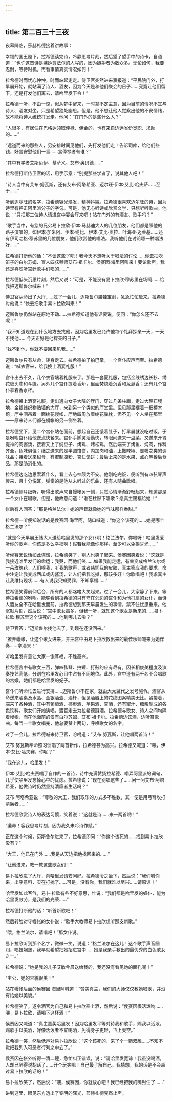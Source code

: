 ```yaml
---
---
---
```

title: 第二百三十三夜
---






夜幕降临，莎赫札德接着讲故事：





幸福的国王陛下，拉希德读完诗，冷静思考片刻，然后望了望手中的诗卡，自语道：“也许这首诗是嫉妒贾法尔的人写的，因为嫉妒者为数众多。无论如何，我要忍耐，等待时机，再看事情真实情况如何！”

拉希德时而忧心忡忡，时而站起走走。侍卫官突然进来禀报道：“平民院门外，打早晨开始，就站满了诗人、酒友，因为今天是和他们聚会的日子……究竟让他们留下，还是打发他们离去，请哈里发下令！”

拉希德一听，不由一惊，似从梦中醒来，一时拿不定主意，因为目前的情况不宜与诗人、酒友对坐，只是希望独处幽思。但是，他不想让他人觉察出他的不安情绪，故不能将诗人统统打发走。他问：“在门外的是些什么人？”

“人很多，有居住在巴格达领取俸禄、佣金的，也有来自边远省份觅职、求助的……”

“远道而来的那些人，另安排时间见他们，先打发他们走！告诉司库，给他们些钱，好言安慰他们一番……食俸禄者有谁？”

“其中有学者艾斯迈伊、基萨义、艾布·奥贝德……”

拉希德打断侍卫官的话，用手示意：“别提那些学者了，说其他人吧！”

“诗人当中有艾布·努瓦斯，还有艾布·阿塔希亚、迈尔旺·伊本·艾比·哈夫萨……至于……”

听到迈尔旺的名字，拉希德容光焕发，精神抖擞。拉希德很喜欢迈尔旺的诗，因为诗里有抨击阿里派分子的字句。可是，他无心听诗或欣赏文学，只想听听歌曲。他说：“只把那三位诗人请进宫中宴会厅来吧！站在门外的有酒友、歌手吗？”

“歌手当中，有您的兄弟易卜拉欣·伊本·马赫迪大人的几位朋友，他们都是照他的路子演唱的，如伊本·加米阿、伊本·纳比、伊本·艾比·奥拉、叶海亚·迈莱基……还有伊司哈格·穆苏里的几位朋友，他们欣赏他的唱法。我听他们在讨论哪一种唱法好……”

拉希德打断他的话：“不谈这些了吧！我今天不想听关于唱法的讨论……你去把吹笛子的白尔苏姆、盲人四弦琴师艾布·祖卡尔、侯赛因·海里阿叫来！要论歌声，我还是喜欢听宫廷歌手们唱的……”

拉希德低头沉思片刻，然后又说：“可是，不能没有易卜拉欣·穆苏里在场啊……给我把迈斯鲁尔喊来！”

侍卫官从命出了大厅……过了一会儿，迈斯鲁尔腰挂宝剑，急急忙忙赶来。拉希德对他说：“快去把歌手易卜拉欣叫来！”

迈斯鲁尔仍然站在原地不动……拉希德知道他有话要说，便问：“你怎么还不去呢！”

“我不知道现在到什么地方去找他，因为哈里发已允许他每个礼拜探亲一天，一天不找他……今天正好是他探亲的日子。”

“找不到他，你就不要回来见我……”

迈斯鲁尔只有从命，转身走去。拉希德拍了拍巴掌，一个宫仆应声而至。拉希德说：“喊衣官来，给我换上酒宴礼服！”

宫仆出去不久，几个衣官端着礼服来了。那是一套夏礼服，包括金线绣边长衫、绣花缠头巾和斗篷。另外几个宫仆提着香炉，里面焚烧着沉香和龙涎香；还有几个宫仆拿着香水杯。

拉希德换上酒宴礼服，走出通向女子大院的厅门，穿过几条柱廊，走过大理石墁地、金银线织物贴墙的大厅，来到另一个类似的厅堂里。但见那里摆着一把檀木椅，厅中间吊着一面绣花幔帐，厅地四周放着绣花靠枕，但不见一个人坐在那里——原来诗人们都在幔帐的另一侧坐着。

拉希德坐下，见二个宫仆站在面前，想起自己还饿着肚子，打早晨就没吃过饭，于是吩咐宫仆给他送点快餐来。宫仆手脚灵活勤快，转眼间送来一盘菜，又送来开胃提神的肉酱汤，接着又上了焖豆子、烤鸡、烤松鸡，然后端来了烤鱼、炖肉，作料齐全，色味俱佳；继之送来的是半圆馅饼，内加肉和油，上撒辣椒、姜粉之类的调味品；接着送来甜食，有蜜制凉粉、杏仁馅饼；最后上来的是水果、点心等餐后食品，那是助消化的。

拉希德边吃边思索着什么，看上去心神颇为不安。他刚吃完饭，便听到有四弦琴声传来，且十分悦耳，弹奏的是他从未听过的乐曲，还有人随曲歌唱。

拉希德侧耳细听，听得出歌声来自幔帐另一侧，只觉心情渐渐舒畅起来，知道那是一个女仆在唱歌。但是，他故意问道：“谁在柱廊下唱歌？愿真主赐福给她！”

帐后有人回答：“那是格兰法尔！她的声音就像她的气味那样香甜。”

拉希德一听便知说话的是侯赛因·海里阿，随口喊道：“你这个该死的……她是哪个格兰法尔？”

“就是今天早晨王储大人送给哈里发的那个女仆哟！格兰法尔，你唱呀！哈里发爱听你的歌声，你该是多么幸福啊！假若我能像你那样，至少可以免挨耳光……”

听侯赛因说话如此诙谐，拉希德笑了，别人也笑了起来。侯赛因笑着说：“这就是我接近哈里发们的命运：我哭，而他们笑……如果我能走运，有幸变成格兰法尔或一朵玫瑰花，人们嗅我，听我的歌声，或者慈悯我的皮肤，真主答应我的要求，命中注定让我变成西瓜或肉酱汤，让人们把我吃掉，那该多好！你歌唱吧！我求真主让我维持现状……有人说我只知受罪，不知享福……”

拉希德笑得前仰后合，所有的人都咯咯大笑起来。过了一会儿，大家静了下来，等待拉希德的吩咐。能够看到拉希德的只有守在旁边的宫仆和为他打扇的女仆，而诗人酒友全不在哈里发面前。拉希德想到那天早晨发生的事情，禁不住忧思重来。他沉默片刻，然后说：“宫中歌女虽多，但我一听，就知这个歌女是新来的……易卜拉欣·穆苏里这个该死的……他到哪儿去啦？”

侍卫官答：“迈斯鲁尔找他去了，到现在还没回来。”

“撩开幔帐，让这个歌女进来，并把宫中由易卜拉欣教出来的最佳乐师喊来为她伴奏……拿酒来！”

听哈里发有意让大家一饱耳福，不胜高兴。

拉希德宫中有歌女三百，弹四弦琴、拍镲、打鼓的应有尽有，因长相俊美程度及演奏技艺高低，分别在哈里发心目中占有不同地位。此外，宫中还有两千名不会唱歌的宫娥，她们都是哈里发的妃子。

宫仆们听命忙去进行安排……迈斯鲁尔不在家，就由大太监代之发号施令。酒官从命送来酒桌及水晶、金银酒壶、酒杯，但见酒器上的花纹图案精美无比。紧接着，端来了各种酒，其中有葡萄酒、椰枣酒、苹果酒、杏酒，还有蜜汁、糖浆制成的各色饮料。歌女们开始演唱，酒官走去为拉希德斟酒。拉希德与歌女、诗人之间均隔着幔帐，而在他面前的仅有白尔苏姆、艾布·祖卡尔。拉希德边饮酒，边听赏歌曲。每当一个歌女唱完，他总要赞上两句，呼唤歌女的名字。

过了一会儿，拉希德喊来侍卫官，吩咐道：“艾布·努瓦斯，让他唱两首诗！”

艾布·努瓦斯奉命照习惯唱了两首新作，拉希德甚为高兴。拉希德又喊道：“喂，伊本·艾比·哈夫赛，你呢？”

“我在这儿，哈里发！”

伊本·艾比·哈夫赛唱了自作的一首诗，诗中充满赞扬拉希德、嘲弄阿里派的词句，几乎使哈里发忘掉心中的忧虑。拉希德说：“现在别唱这些了……问一问艾布·阿塔希亚，他做诗时仍然坚持清廉者生活吗？”

艾布·阿塔希亚说：“尊敬的大王，我们取乐的方式多不胜数，其一便是用弓弩攻打清廉者……”

拉希德欣赏诗人的表达习惯，笑着说：“这就是诗……来一两首哟！”

“遵命！容我思考片刻，因为我久未吟诗作赋。”

正在这个时候，迈斯鲁尔进来了，拉希德即问：“你这个该死的……找到易卜拉欣没有？”

“大王，他已在门外……我是从天边把他找回来的……”

“让他进来，教一教这些歌女们！”

易卜拉欣进了大厅，向哈里发请安问好。拉希德令之坐下，然后说：“我们喊你来，出乎意料，实在打扰了……可是，没有你，我们就难以尽兴……请原谅！”

哈里发如此客气，易卜·拉欣有些不好意思，忙说：“我们都是哈里发的奴仆，能为哈里发效劳，是我们的光荣……”

拉希德打断他的话：“听首新歌吧！”

然后转脸对守幔帐的女仆说：“歌手大教师易卜拉欣想听那支新歌。”

“喂，格兰法尔，请唱吧！”那女仆说。

易卜拉欣听到那个名字，微微一笑，说道：“格兰法尔在这儿！这个歌手声音圆润，唱技娴熟，我早就希望把她招进宫中……她是我亲手教出的最优秀的白色歌女之一。”

拉希德说：“她是我的儿子艾敏今晨送给我的，我还没有看见她的面孔呢！”

“主公，她的容貌很美！”

站在幔帐后面的侯赛因·海里阿喊道：“赞美真主，我们的大师仅仅教她唱歌，并没有给她以美貌。”

拉希德笑了，遂令酒官为自己和易卜拉欣斟上酒，然后说：“侯赛因很活泼哟……喂，易卜拉欣，请喝下这杯酒！”

侯赛因又喊道：“真主嘉奖哈里发！因为哈里发平等对待我和歌手，赐我以活泼，赐歌手以美酒，好像活泼者不宜喝酒，免得身子更轻，飞上天空。”

拉希德一笑，然后低声对易卜拉欣说：“这个该死的，来了个一箭双雕……不知不觉把我列入可恶者行列之中去了。”

侯赛因在帐外听得一清二楚，急忙纠正错误，说：“请哈里发宽谅！我虽没喝酒，人却已醉得说胡话了……开个玩笑嘛！自己最了解自己。我猜想，我的话是不会超过易卜拉欣的话的！”

易卜拉欣笑了，然后说：“喂，侯赛因，你就放心吧！我已经把我的嘴封住了……”





讲到这里，眼见东方透出了黎明的曙光，莎赫札德戛然止声。